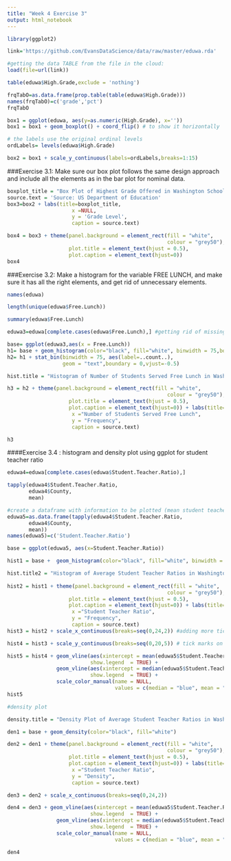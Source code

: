 ```yaml
---
title: "Week 4 Exercise 3"
output: html_notebook
---
```


```r
library(ggplot2)

link='https://github.com/EvansDataScience/data/raw/master/eduwa.rda'

#getting the data TABLE from the file in the cloud:
load(file=url(link))
```

```r
table(eduwa$High.Grade,exclude = 'nothing')
```

```r
frqTabO=as.data.frame(prop.table(table(eduwa$High.Grade)))
names(frqTabO)=c('grade','pct')
frqTabO
```


```r
box1 = ggplot(eduwa, aes(y=as.numeric(High.Grade), x='')) 
box1 = box1 + geom_boxplot() + coord_flip() # to show it horizontally

# the labels use the original ordinal levels
ordLabels= levels(eduwa$High.Grade)

box2 = box1 + scale_y_continuous(labels=ordLabels,breaks=1:15)

```

###Exercise 3.1: Make sure our box plot follows the same design approach and include all the elements as in the bar plot for nominal data.

```r
boxplot_title = "Box Plot of Highest Grade Offered in Washington Schools"
source.text = 'Source: US Department of Education'
box3=box2 + labs(title=boxplot_title,
                     x =NULL, 
                     y = 'Grade Level',
                     caption = source.text)

box4 = box3 + theme(panel.background = element_rect(fill = "white",
                                                    colour = "grey50"),
                    plot.title = element_text(hjust = 0.5),
                    plot.caption = element_text(hjust=0))
box4
```


###Exercise 3.2:
Make a histogram for the variable FREE LUNCH, and make sure it has all the right elements, and get rid of unnecessary elements.

```r
names(eduwa)
```


```r
length(unique(eduwa$Free.Lunch))

summary(eduwa$Free.Lunch)
```

```r
eduwa3=eduwa[complete.cases(eduwa$Free.Lunch),] #getting rid of missings
```

```r

base= ggplot(eduwa3,aes(x = Free.Lunch))  
h1= base + geom_histogram(color="black", fill="white", binwidth = 75,boundary=0) #changing width
h2= h1 + stat_bin(binwidth = 75, aes(label=..count..), 
                  geom = "text",boundary = 0,vjust=-0.5)

hist.title = "Histogram of Number of Students Served Free Lunch in Washington Schools"

h3 = h2 + theme(panel.background = element_rect(fill = "white",
                                                    colour = "grey50"),
                    plot.title = element_text(hjust = 0.5),
                    plot.caption = element_text(hjust=0)) + labs(title=hist.title,
                     x ="Number of Students Served Free Lunch", 
                     y = "Frequency",
                     caption = source.text)

h3


```

####Exercise 3.4 : histogram and density plot using ggplot for student teacher ratio

```r
eduwa4=eduwa[complete.cases(eduwa$Student.Teacher.Ratio),]

tapply(eduwa4$Student.Teacher.Ratio, 
       eduwa4$County, 
       mean)
```

```r
#create a dataframe with information to be plotted (mean student teacher ratio by county)
eduwa5=as.data.frame(tapply(eduwa4$Student.Teacher.Ratio, 
       eduwa4$County, 
       mean))
names(eduwa5)=c('Student.Teacher.Ratio')


```

```r

base = ggplot(eduwa5, aes(x=Student.Teacher.Ratio)) 

hist1 = base +  geom_histogram(color="black", fill="white", binwidth = 2 ,boundary=0)

hist.title2 = "Histogram of Average Student Teacher Ratios in Washington Counties"
  
hist2 = hist1 + theme(panel.background = element_rect(fill = "white",
                                                    colour = "grey50"),
                    plot.title = element_text(hjust = 0.5),
                    plot.caption = element_text(hjust=0)) + labs(title=hist.title2,
                     x ="Student Teacher Ratio", 
                     y = "Frequency",
                     caption = source.text)
hist3 = hist2 + scale_x_continuous(breaks=seq(0,24,2)) #adding more tick marks on the x axis

hist4 = hist3 + scale_y_continuous(breaks=seq(0,20,5)) # tick marks on y axis

hist5 = hist4 + geom_vline(aes(xintercept = mean(eduwa5$Student.Teacher.Ratio),colour="mean"),
                           show.legend  = TRUE) +
                geom_vline(aes(xintercept = median(eduwa5$Student.Teacher.Ratio),colour="median"),
                           show.legend  = TRUE) + 
                scale_color_manual(name = NULL, 
                                   values = c(median = "blue", mean = "red"))
hist5

```

```r
#density plot

density.title = "Density Plot of Average Student Teacher Ratios in Washington Counties"

den1 = base + geom_density(color="black", fill="white")

den2 = den1 + theme(panel.background = element_rect(fill = "white",
                                                    colour = "grey50"),
                    plot.title = element_text(hjust = 0.5),
                    plot.caption = element_text(hjust=0)) + labs(title=density.title,
                     x ="Student Teacher Ratio", 
                     y = "Density",
                     caption = source.text)

den3 = den2 + scale_x_continuous(breaks=seq(0,24,2))

den4 = den3 + geom_vline(aes(xintercept = mean(eduwa5$Student.Teacher.Ratio),colour="mean"),
                           show.legend  = TRUE) +
                geom_vline(aes(xintercept = median(eduwa5$Student.Teacher.Ratio),colour="median"),
                           show.legend  = TRUE) + 
                scale_color_manual(name = NULL, 
                                   values = c(median = "blue", mean = "red"))

den4

```

